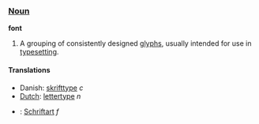 ===[[Noun]]===

'''font'''

# A grouping of consistently designed [[glyph|glyphs]], usually intended for use in [[typeset|typesetting]].

====Translations====
*Danish: [[skrifttype]] ''c''
*[[Dutch]]: [[lettertype]] ''n''
*{{msg:de}}: [[Schriftart]] ''f''